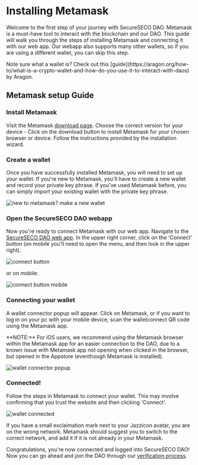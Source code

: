 
# Installing Metamask

Welcome to the first step of your journey with SecureSECO DAO. Metamask is a must-have tool to interact with the blockchain and our DAO. This guide will walk you through the steps of installing Metamask and connecting it with our web app. Our webapp also supports many other wallets, so if you are using a different wallet, you can skip this step.

<Callout type="info" emoji="ⓘ">
  Note sure what a wallet is? Check out this
  [guide](https://aragon.org/how-to/what-is-a-crypto-wallet-and-how-do-you-use-it-to-interact-with-daos)
  by Aragon.
</Callout>

## Metamask setup Guide

<Steps>

### Install Metamask

Visit the Metamask [download page](https://metamask.io/download/). Choose the correct version for your device - Click on the download button to install Metamask for your chosen browser or device. Follow the instructions provided by the installation wizard.

### Create a wallet

Once you have successfully installed Metamask, you will need to set up your wallet. If you're new to Metamask, you'll have to create a new wallet and record your private key phrase. If you've used Metamask before, you can simply import your existing wallet with the private key phrase.

![new to metamask? make a new wallet](/img/new-to-metamask.png)

### Open the SecureSECO DAO webapp

Now you're ready to connect Metamask with our web app. Navigate to the [SecureSECO DAO web app](https://dao.secureseco.org/). In the upper right corner, click on the 'Connect' button (on mobile you'll need to open the menu, and then look in the upper right).

![connect button](/img/connect-button.png)

or on mobile:

![connect button mobile](/img/connect-button-mobile.png)

### Connecting your wallet

A wallet connector popup will appear. Click on Metamask, or if you want to log in on your pc with your mobile device, scan the walletconnect QR code using the Metamask app.

<Callout type="warning" emoji="⚠">
  **NOTE:** For iOS users, we recommend using the Metamask browser within the
  Metamask app for an easier connection to the DAO, due to a known issue with
  Metamask app not opening when clicked in the browser, but opened in the
  Appstore (eventhough Metamask is installed).
</Callout>

![wallet connector popup](/img/connect-metamask.png)

### Connected!

Follow the steps in Metamask to connect your wallet. This may involve confirming that you trust the website and then clicking 'Connect'.

![wallet connected](/img/wallet-connected.png)

If you have a small exclaimation mark next to your Jazzicon avatar, you are on the wrong network. Metamask should suggest you to switch to the correct network, and add it if it is not already in your Metamask.

</Steps>

Congratulations, you're now connected and logged into SecureSECO DAO! Now you can go ahead and join the DAO through our [verification process](/joining/verification).
